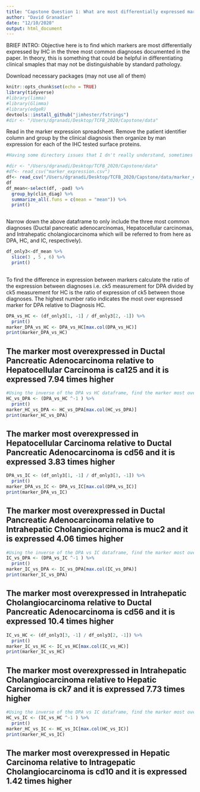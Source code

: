 ```yaml
---
title: "Capstone Question 1: What are most differentially expressed markers"
author: "David Granadier"
date: "12/10/2020"
output: html_document
---
```


BRIEF INTRO: Objective here is to find which markers are most differentially expressed by IHC in the three most common diagnoses documented in the paper. In theory, this is something that could be helpful in differentiating clinical smaples that may not be distinguishable by standard pathology.

Download necessary packages (may not use all of them)
```r
knitr::opts_chunk$set(echo = TRUE)
library(tidyverse)
#library(limma)
#library(Glimma)
#library(edgeR)
devtools::install_github("jimhester/fstrings")
#dir <- "/Users/dgranadi/Desktop/TCFB_2020/Capstone/data"

```

Read in the marker expression spreadsheet. Remove the patient identifier column and group by the clinical diagnosis then organize by man expression for each of the IHC tested surface proteins.
```r
#Having some directory issues that I dn't really understand, sometimes it works and sometimes it doesn't; please contact if it doesn't and I will try to fix

#dir <- "/Users/dgranadi/Desktop/TCFB_2020/Capstone/data"
#df<- read_csv("marker_expression.csv")
df<- read_csv("/Users/dgranadi/Desktop/TCFB_2020/Capstone/data/marker_expression.csv")
df 
df_mean<-select(df, -pad) %>%
  group_by(clin_diag) %>%
  summarize_all(.funs = c(mean = "mean")) %>%
  print()



```
Narrow down the above dataframe to only include the three most common diagnoses (Ductal pancreatic adenocarcinomas, Hepatocellular carcinomas, and Intrahepatic cholangiocarcinoma which will be referred to from here as DPA, HC, and IC, respectively).

```r

df_only3<-df_mean %>%
  slice(3 , 5 , 6) %>%
  print()
 
```

To find the difference in expression between markers calculate the ratio of the expression between diagnoses i.e. ck5 measurement for DPA divided by ck5 measurement for HC is the ratio of expression of ck5 between those diagnoses. The highest number ratio indicates the most over expressed marker for DPA relative to Diagnosis HC. 

```r

DPA_vs_HC <- (df_only3[1, -1] / df_only3[2, -1]) %>%
  print()
marker_DPA_vs_HC <- DPA_vs_HC[max.col(DPA_vs_HC)]
print(marker_DPA_vs_HC)


```

## The marker most overexpressed in Ductal Pancreatic Adenocarcinoma relative to Hepatocellular Carcinoma is ca125 and it is expressed 7.94 times higher

```r
#Using the inverse of the DPA vs HC dataframe, find the marker most overexpressed in HC relative to DPA
HC_vs_DPA <- (DPA_vs_HC ^-1 ) %>%
  print()
marker_HC_vs_DPA <- HC_vs_DPA[max.col(HC_vs_DPA)]
print(marker_HC_vs_DPA)
```

## The marker most overexpressed in Hepatocellular Carcinoma relative to Ductal Pancreatic Adenocarcinoma is cd56 and it is expressed 3.83 times higher


```r
DPA_vs_IC <- (df_only3[1, -1] / df_only3[3, -1]) %>%
  print()
marker_DPA_vs_IC <- DPA_vs_IC[max.col(DPA_vs_IC)]
print(marker_DPA_vs_IC)

```

## The marker most overexpressed in Ductal Pancreatic Adenocarcinoma relative to Intrahepatic Cholangiocarcinoma is muc2 and it is expressed 4.06 times higher

```r
#Using the inverse of the DPA vs IC dataframe, find the marker most overexpressed in IC relative to DPA
IC_vs_DPA <- (DPA_vs_IC ^-1 ) %>%
  print()
marker_IC_vs_DPA <- IC_vs_DPA[max.col(IC_vs_DPA)]
print(marker_IC_vs_DPA)
```

## The marker most overexpressed in Intrahepatic Cholangiocarcinoma relative to Ductal Pancreatic Adenocarcinoma is cd56 and it is expressed 10.4 times higher


```r
IC_vs_HC <- (df_only3[3, -1] / df_only3[2, -1]) %>%
  print()
marker_IC_vs_HC <- IC_vs_HC[max.col(IC_vs_HC)]
print(marker_IC_vs_HC)
```

## The marker most overexpressed in Intrahepatic Cholangiocarcinoma relative to Hepatic Carcinoma is ck7 and it is expressed 7.73 times higher


```r
#Using the inverse of the DPA vs IC dataframe, find the marker most overexpressed in IC relative to DPA
HC_vs_IC <- (IC_vs_HC ^-1 ) %>%
  print()
marker_HC_vs_IC <- HC_vs_IC[max.col(HC_vs_IC)]
print(marker_HC_vs_IC)
```

## The marker most overexpressed in Hepatic Carcinoma relative to Intragepatic Cholangiocarcinoma is cd10 and it is expressed 1.42 times higher
